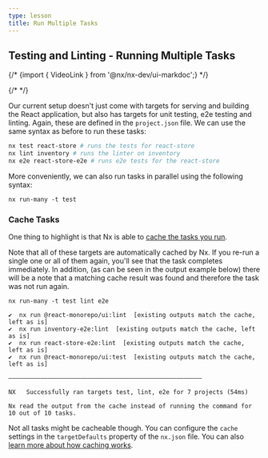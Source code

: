 ```yaml
---
type: lesson
title: Run Multiple Tasks
---
```


## Testing and Linting - Running Multiple Tasks

{/* {import { VideoLink } from '@nx/nx-dev/ui-markdoc';} */}

{/* <VideoLink link="https://youtu.be/gc4N7kxiA50?t=589"></VideoLink> */}

Our current setup doesn't just come with targets for serving and building the React application, but also has targets for unit testing, e2e testing and linting. Again, these are defined in the `project.json` file. We can use the same syntax as before to run these tasks:

```bash
nx test react-store # runs the tests for react-store
nx lint inventory # runs the linter on inventory
nx e2e react-store-e2e # runs e2e tests for the react-store
```

More conveniently, we can also run tasks in parallel using the following syntax:

```shell
nx run-many -t test
```

### Cache Tasks

One thing to highlight is that Nx is able to [cache the tasks you run](/features/cache-task-results).

Note that all of these targets are automatically cached by Nx. If you re-run a single one or all of them again, you'll see that the task completes immediately. In addition, (as can be seen in the output example below) there will be a note that a matching cache result was found and therefore the task was not run again.

```shell
nx run-many -t test lint e2e
```

```
✔  nx run @react-monorepo/ui:lint  [existing outputs match the cache, left as is]
✔  nx run inventory-e2e:lint  [existing outputs match the cache, left as is]
✔  nx run react-store-e2e:lint  [existing outputs match the cache, left as is]
✔  nx run @react-monorepo/ui:test  [existing outputs match the cache, left as is]

——————————————————————————————————————————————————————

NX   Successfully ran targets test, lint, e2e for 7 projects (54ms)

Nx read the output from the cache instead of running the command for 10 out of 10 tasks.
```

Not all tasks might be cacheable though. You can configure the `cache` settings in the `targetDefaults` property of the `nx.json` file. You can also [learn more about how caching works](/features/cache-task-results).
